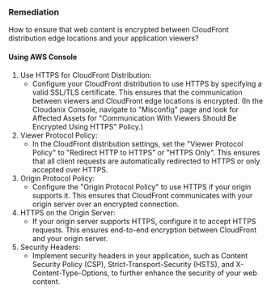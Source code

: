 ### Remediation

How to ensure that web content is encrypted between CloudFront distribution edge locations and your application viewers?

#### Using AWS Console

1. Use HTTPS for CloudFront Distribution:
   - Configure your CloudFront distribution to use HTTPS by specifying a valid SSL/TLS certificate. This ensures that the communication between viewers and CloudFront edge locations is encrypted.
     (In the Cloudanix Console, navigate to "Misconfig" page and look for Affected Assets for "Communication With Viewers Should Be Encrypted Using HTTPS" Policy.)
2. Viewer Protocol Policy:
   - In the CloudFront distribution settings, set the "Viewer Protocol Policy" to "Redirect HTTP to HTTPS" or "HTTPS Only". This ensures that all client requests are automatically redirected to HTTPS or only accepted over HTTPS.
3. Origin Protocol Policy:
   - Configure the "Origin Protocol Policy" to use HTTPS if your origin supports it. This ensures that CloudFront communicates with your origin server over an encrypted connection.
4. HTTPS on the Origin Server:
   - If your origin server supports HTTPS, configure it to accept HTTPS requests. This ensures end-to-end encryption between CloudFront and your origin server.
5. Security Headers:
   - Implement security headers in your application, such as Content Security Policy (CSP), Strict-Transport-Security (HSTS), and X-Content-Type-Options, to further enhance the security of your web content.

